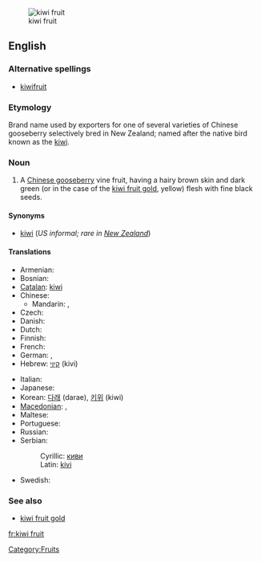 [[Image:Kiwi (Actinidia chinensis) 1 Luc Viatour.jpg|thumb|kiwi fruit]]
==English==

===Alternative spellings===
* [[kiwifruit]]

===Etymology===
Brand name used by exporters for one of several varieties of Chinese gooseberry selectively bred in New Zealand; named after the native bird known as the [[kiwi]].

===Noun===
{{en-noun|sg=[[kiwi]] [[fruit]]|kiwi fruit}}

# A [[Chinese gooseberry]] vine fruit, having a hairy brown skin and dark green (or in the case of the [[kiwi fruit gold]], yellow) flesh with fine black seeds.

====Synonyms====
* {{sense|Chinese gooseberry}} [[kiwi]] (''US informal; rare in [[New Zealand]]'')

====Translations====
{{trans-top|fruit}}
* Armenian: {{t-|hy|կիվի|tr=kivi|xs=Armenian}}
* Bosnian: {{t-|bs|kivi|m}}
* [[Catalan]]: [[kiwi]] {{m}}
* Chinese:
** Mandarin: {{t-|cmn|獼猴桃|sc=Hani}}, {{t-|cmn|猕猴桃|tr=míhóutáo|sc=Hani}}
* Czech: {{t+|cs|kiwi|n}}
* Danish: {{t-|da|kiwi}}
* Dutch: {{t+|nl|kiwi|m}}
* Finnish: {{t+|fi|kiivi}}
* French: {{t+|fr|kiwi|m}}
* German: {{t+|de|Kiwi|f}}, {{t-|de|chinesische Stachelbeere|f}}
* Hebrew: [[קיוי]] (kivi)
{{trans-mid}}
* Italian: {{t+|it|kiwi|m}}
* Japanese: {{t-|ja|キーウィフルーツ|tr=kiwifurutsu|sc=Jpan}}
* Korean: [[다래]] (darae), [[키위]] (kiwi)
* [[Macedonian]]: {{t-|mk|киви|n|tr=kívi|xs=Macedonian}},  {{t|mk|актинида|f|tr=aktinída|xs=Macedonian}}
* Maltese: {{t-|mt|kiwi|xs=Maltese}}
* Portuguese: {{t+|pt|quivi|m}}
* Russian: {{t+|ru|киви|m|tr=kívi|sc=Cyrl}}
* Serbian:
*: Cyrillic: [[киви#Serbian|киви]] {{m}}
*: Latin: [[kivi#Serbian|kivi]] {{m}}
* Swedish: {{t-|sv|kiwi}}
{{trans-bottom}}

===See also===
* [[kiwi fruit gold]]<!--A similar fruit with yellow flesh.-->

[[Category:Fruits]]

[[fr:kiwi fruit]]